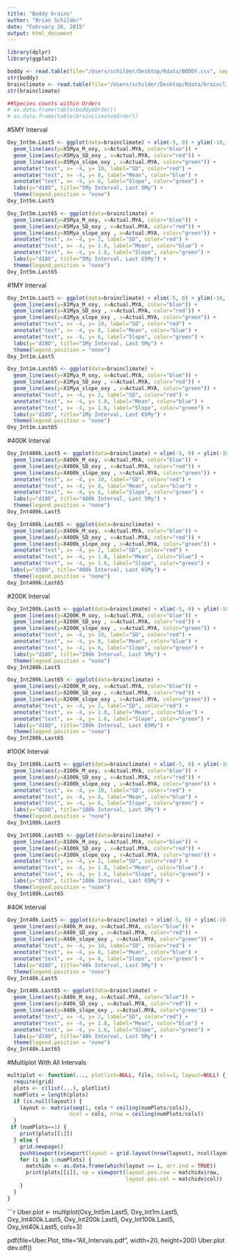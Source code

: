 ```yaml
---
title: "Boddy brains"
author: "Brian Schilder"
date: "February 26, 2015"
output: html_document
---
```

```r
library(dplyr)
library(ggplot2)

boddy <- read.table(file="/Users/schilder/Desktop/Rdata/BODDY.csv", sep=",", header=TRUE)
str(boddy)
brainclimate <- read.table(file="/Users/schilder/Desktop/Rdata/brainclimatedata.txt", header=TRUE, sep="\t")
str(brainclimate)

##Species counts within Orders
# as.data.frame(table(boddy$Order))
# as.data.frame(table(brainclimate$Order))
```
#5MY Interval
```r
Oxy_Int5m.Last5 <- ggplot(data=brainclimate) + xlim(-5, 0) + ylim(-10, 10) +
  geom_line(aes(y=X5Mya_M_oxy, x=Actual.MYA, color="blue")) + 
  geom_line(aes(y=X5Mya_SD_oxy , x=Actual.MYA, color="red")) + 
  geom_line(aes(y=X5Mya_slope_oxy , x=Actual.MYA, color="green")) +
  annotate("text", x= -4, y= 10, label="SD", color="red") + 
  annotate("text", x= -4, y= 8, label="Mean", color="blue") +
  annotate("text", x= -4, y= 6, label="Slope", color="green") +
  labs(y="d18O", title="5My Interval, Last 5My") +
  theme(legend.position = "none")
Oxy_Int5m.Last5

Oxy_Int5m.Last65 <- ggplot(data=brainclimate) + 
  geom_line(aes(y=X5Mya_M_oxy, x=Actual.MYA, color="blue")) + 
  geom_line(aes(y=X5Mya_SD_oxy , x=Actual.MYA, color="red")) + 
  geom_line(aes(y=X5Mya_slope_oxy , x=Actual.MYA, color="green")) +
  annotate("text", x= -4, y= 2, label="SD", color="red") + 
  annotate("text", x= -4, y= 1.8, label="Mean", color="blue") +
  annotate("text", x= -4, y= 1.6, label="Slope", color="green") +
  labs(y="d18O", title="5My Interval, Last 65My") +
  theme(legend.position = "none")
Oxy_Int5m.Last65
```
#1MY Interval
```r
Oxy_Int1m.Last5 <- ggplot(data=brainclimate) + xlim(-5, 0) + ylim(-10, 10) +
  geom_line(aes(y=X1Mya_M_oxy, x=Actual.MYA, color="blue")) + 
  geom_line(aes(y=X1Mya_SD_oxy , x=Actual.MYA, color="red")) + 
  geom_line(aes(y=X1Mya_slope_oxy , x=Actual.MYA, color="green")) +
  annotate("text", x= -4, y= 10, label="SD", color="red") + 
  annotate("text", x= -4, y= 8, label="Mean", color="blue") +
  annotate("text", x= -4, y= 6, label="Slope", color="green") +
  labs(y="d18O", title="1My Interval, Last 5My") +
  theme(legend.position = "none")
Oxy_Int1m.Last5

Oxy_Int1m.Last65 <- ggplot(data=brainclimate) + 
  geom_line(aes(y=X1Mya_M_oxy, x=Actual.MYA, color="blue")) + 
  geom_line(aes(y=X1Mya_SD_oxy , x=Actual.MYA, color="red")) + 
  geom_line(aes(y=X1Mya_slope_oxy , x=Actual.MYA, color="green")) +
  annotate("text", x= -4, y= 2, label="SD", color="red") + 
  annotate("text", x= -4, y= 1.8, label="Mean", color="blue") +
  annotate("text", x= -4, y= 1.6, label="Slope", color="green") +
  labs(y="d18O", title="1My Interval, Last 65My") +
  theme(legend.position = "none")
Oxy_Int1m.Last65
```
#400K Interval
```r
Oxy_Int400k.Last5 <- ggplot(data=brainclimate) + xlim(-5, 0) + ylim(-10, 10) +
  geom_line(aes(y=X400k_M_oxy, x=Actual.MYA, color="blue")) + 
  geom_line(aes(y=X400k_SD_oxy , x=Actual.MYA, color="red")) + 
  geom_line(aes(y=X400k_slope_oxy , x=Actual.MYA, color="green")) +
  annotate("text", x= -4, y= 10, label="SD", color="red") + 
  annotate("text", x= -4, y= 8, label="Mean", color="blue") +
  annotate("text", x= -4, y= 6, label="Slope", color="green") +
  labs(y="d18O", title="400k Interval, Last 5My") +
  theme(legend.position = "none")
Oxy_Int400k.Last5

Oxy_Int400k.Last65 <- ggplot(data=brainclimate) + 
  geom_line(aes(y=X400k_M_oxy, x=Actual.MYA, color="blue")) + 
  geom_line(aes(y=X400k_SD_oxy , x=Actual.MYA, color="red")) + 
  geom_line(aes(y=X400k_slope_oxy , x=Actual.MYA, color="green")) +
  annotate("text", x= -4, y= 2, label="SD", color="red") + 
  annotate("text", x= -4, y= 1.8, label="Mean", color="blue") +
  annotate("text", x= -4, y= 1.6, label="Slope", color="green") +
 labs(y="d18O", title="400k Interval, Last 65My") +
  theme(legend.position = "none")
Oxy_Int400k.Last65
```
#200K Interval
```r
Oxy_Int200k.Last5 <- ggplot(data=brainclimate) + xlim(-5, 0) + ylim(-10, 10) +
  geom_line(aes(y=X200K_M_oxy, x=Actual.MYA, color="blue")) + 
  geom_line(aes(y=X200K_SD_oxy , x=Actual.MYA, color="red")) + 
  geom_line(aes(y=X200K_slope_oxy , x=Actual.MYA, color="green")) +
  annotate("text", x= -4, y= 10, label="SD", color="red") + 
  annotate("text", x= -4, y= 8, label="Mean", color="blue") +
  annotate("text", x= -4, y= 6, label="Slope", color="green") +
  labs(y="d18O", title="200k Interval, Last 5My") +
  theme(legend.position = "none")
Oxy_Int200k.Last5

Oxy_Int200k.Last65 <- ggplot(data=brainclimate) + 
  geom_line(aes(y=X200K_M_oxy, x=Actual.MYA, color="blue")) + 
  geom_line(aes(y=X200K_SD_oxy , x=Actual.MYA, color="red")) + 
  geom_line(aes(y=X200K_slope_oxy , x=Actual.MYA, color="green")) +
  annotate("text", x= -4, y= 2, label="SD", color="red") + 
  annotate("text", x= -4, y= 1.8, label="Mean", color="blue") +
  annotate("text", x= -4, y= 1.6, label="Slope", color="green") +
  labs(y="d18O", title="200k Interval, Last 65My") +
  theme(legend.position = "none")
Oxy_Int200k.Last65
```
#100K Interval
```r
Oxy_Int100k.Last5 <- ggplot(data=brainclimate) + xlim(-5, 0) + ylim(-10, 10) +
  geom_line(aes(y=X100k_M_oxy, x=Actual.MYA, color="blue")) + 
  geom_line(aes(y=X100k_SD_oxy , x=Actual.MYA, color="red")) + 
  geom_line(aes(y=X100k_slope_oxy , x=Actual.MYA, color="green")) +
  annotate("text", x= -4, y= 10, label="SD", color="red") + 
  annotate("text", x= -4, y= 8, label="Mean", color="blue") +
  annotate("text", x= -4, y= 6, label="Slope", color="green") +
  labs(y="d18O", title="100k Interval, Last 5My") +
  theme(legend.position = "none")
Oxy_Int100k.Last5

Oxy_Int100k.Last65 <- ggplot(data=brainclimate) + 
  geom_line(aes(y=X100k_M_oxy, x=Actual.MYA, color="blue")) + 
  geom_line(aes(y=X100k_SD_oxy , x=Actual.MYA, color="red")) + 
  geom_line(aes(y=X100k_slope_oxy , x=Actual.MYA, color="green")) +
  annotate("text", x= -4, y= 2, label="SD", color="red") + 
  annotate("text", x= -4, y= 1.8, label="Mean", color="blue") +
  annotate("text", x= -4, y= 1.6, label="Slope", color="green") +
  labs(y="d18O", title="100k Interval, Last 65My") +
  theme(legend.position = "none")
Oxy_Int100k.Last65
```
#40K Interval
```r
Oxy_Int40k.Last5 <- ggplot(data=brainclimate) + xlim(-5, 0) + ylim(-10, 10) +
  geom_line(aes(y=X40k_M_oxy, x=Actual.MYA, color="blue")) + 
  geom_line(aes(y=X40k_SD_oxy , x=Actual.MYA, color="red")) + 
  geom_line(aes(y=X40k_slope_oxy , x=Actual.MYA, color="green")) +
  annotate("text", x= -4, y= 10, label="SD", color="red") + 
  annotate("text", x= -4, y= 8, label="Mean", color="blue") +
  annotate("text", x= -4, y= 6, label="Slope", color="green") +
  labs(y="d18O", title="40k Interval, Last 5My") +
  theme(legend.position = "none")
Oxy_Int40k.Last5

Oxy_Int40k.Last65 <- ggplot(data=brainclimate) + 
  geom_line(aes(y=X40k_M_oxy, x=Actual.MYA, color="blue")) + 
  geom_line(aes(y=X40k_SD_oxy , x=Actual.MYA, color="red")) + 
  geom_line(aes(y=X40k_slope_oxy , x=Actual.MYA, color="green")) +
  annotate("text", x= -4, y= 2, label="SD", color="red") + 
  annotate("text", x= -4, y= 1.8, label="Mean", color="blue") +
  annotate("text", x= -4, y= 1.6, label="Slope", color="green") +
  labs(y="d18O", title="40k Interval, Last 5My") +
  theme(legend.position = "none")
Oxy_Int40k.Last65
```
#Multiplot With All Intervals
```r
multiplot <- function(..., plotlist=NULL, file, cols=1, layout=NULL) {
  require(grid)
  plots <- c(list(...), plotlist)
  numPlots = length(plots)
  if (is.null(layout)) {
    layout <- matrix(seq(1, cols * ceiling(numPlots/cols)),
                    ncol = cols, nrow = ceiling(numPlots/cols))
  }
 if (numPlots==1) {
    print(plots[[1]])
  } else {
    grid.newpage()
    pushViewport(viewport(layout = grid.layout(nrow(layout), ncol(layout))))
    for (i in 1:numPlots) {
      matchidx <- as.data.frame(which(layout == i, arr.ind = TRUE))
      print(plots[[i]], vp = viewport(layout.pos.row = matchidx$row,
                                      layout.pos.col = matchidx$col))
    }
  }
}
```

```r

Uber.plot <- multiplot(Oxy_Int5m.Last5, 
          Oxy_Int1m.Last5, 
          Oxy_Int400k.Last5, 
          Oxy_Int200k.Last5, 
          Oxy_Int100k.Last5, 
          Oxy_Int40k.Last5, cols=3)

pdf(file=Uber.Plot, title="All_Intervals.pdf", width=20, height=200)
Uber.plot
dev.off()


